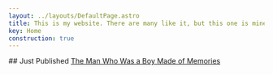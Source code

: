 ```yaml
---
layout: ../layouts/DefaultPage.astro
title: This is my website. There are many like it, but this one is mine.
key: Home
construction: true
---
```




<section>
  ## Just Published
  <a href="https://talestoterrify.com/episodes/619-z-j-garcia-samuel-feldstein/">
    The Man Who Was a Boy Made of Memories
    <Picture
      src={talesToTerrifyCover}
      formats={["avif", "webp", "jpg"]}
      alt="Spooky green letters that read 'Tales to Terrify'"
      loading="eager"
    />
  </a>
</section>
